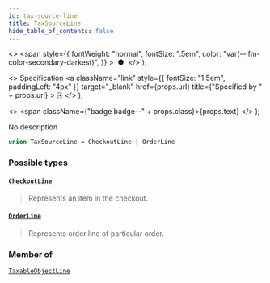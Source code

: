 ```yaml
---
id: tax-source-line
title: TaxSourceLine
hide_table_of_contents: false
---
```


  <>
    <span
      style={{
        fontWeight: "normal",
        fontSize: ".5em",
        color: "var(--ifm-color-secondary-darkest)",
      }}
    >
      &nbsp;●&nbsp;
    </span>
  </>
);

  <>
    Specification
    <a
      className="link"
      style={{ fontSize: "1.5em", paddingLeft: "4px" }}
      target="\_blank"
      href={props.url}
      title={"Specified by " + props.url}
    >
      ⎘
    </a>
  </>
);

  <>
    <span className={"badge badge--" + props.class}>{props.text}</span>
  </>
);

No description

```graphql
union TaxSourceLine = CheckoutLine | OrderLine
```

### Possible types

#### [`CheckoutLine`](../../api-reference/checkout/objects/checkout-line) <Badge class="secondary" text="object"/> <Badge class="secondary" text="checkout"/>

> Represents an item in the checkout.

#### [`OrderLine`](../../api-reference/orders/objects/order-line) <Badge class="secondary" text="object"/> <Badge class="secondary" text="orders"/>

> Represents order line of particular order.

### Member of

[`TaxableObjectLine`](../../api-reference/taxes/objects/taxable-object-line) <Badge class="secondary" text="object"/>
